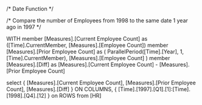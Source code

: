 /* Date Function */

/* Compare the number of Employees from 1998 to the same date 1 year ago in 1997 */

WITH
 member [Measures].[Current Employee Count] as ([Time].CurrentMember, [Measures].[Employee Count])
 member [Measures].[Prior Employee Count] as (
 			ParallelPeriod([Time].[Year], 1, [Time].CurrentMember),
 			[Measures].[Employee Count]
 			)
 member [Measures].[Diff] as [Measures].[Current Employee Count] - [Measures].[Prior Employee Count]

select
{ [Measures].[Current Employee Count], [Measures].[Prior Employee Count], [Measures].[Diff]  } ON COLUMNS,
{ [Time].[1997].[Q1].[1]:[Time].[1998].[Q4].[12] } on ROWS
from [HR]